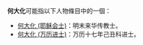 '''何大化'''可能指以下人物條目中的一個：
*[[何大化_(耶稣会士)|何大化 (耶稣会士)]]：明末来华传教士。
*[[何大化_(万历进士)|何大化 (万历进士)]]：万历十七年己丑科进士。

{{disambig|Cat=三字何姓人名消歧義}}